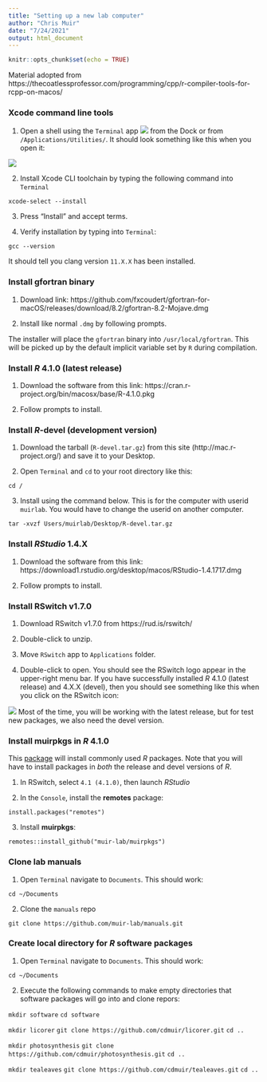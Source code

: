 ```yaml
---
title: "Setting up a new lab computer"
author: "Chris Muir"
date: "7/24/2021"
output: html_document
---
```


```r
knitr::opts_chunk$set(echo = TRUE)
```

Material adopted from https://thecoatlessprofessor.com/programming/cpp/r-compiler-tools-for-rcpp-on-macos/

### Xcode command line tools

1. Open a shell using the `Terminal` app <img src="images/terminal-icon.png"> from the Dock or from `/Applications/Utilities/`. It should look something like this when you open it:

![](images/terminal-app.png)

2. Install Xcode CLI toolchain by typing the following command into `Terminal`

`xcode-select --install`

3. Press "Install" and accept terms.

4. Verify installation by typing into `Terminal`:

`gcc --version`

It should tell you clang version `11.X.X` has been installed.

### Install gfortran binary

1. Download link: https://github.com/fxcoudert/gfortran-for-macOS/releases/download/8.2/gfortran-8.2-Mojave.dmg

2. Install like normal `.dmg` by following prompts.

The installer will place the `gfortran` binary into `/usr/local/gfortran`. This will be picked up by the default implicit variable set by `R` during compilation.

### Install *R* 4.1.0 (latest release)

1. Download the software from this link: https://cran.r-project.org/bin/macosx/base/R-4.1.0.pkg

2. Follow prompts to install.

### Install *R*-devel (development version)

1. Download the tarball (`R-devel.tar.gz`) from this site (http://mac.r-project.org/) and save it to your Desktop.

2. Open `Terminal` and `cd` to your root directory like this:

`cd /`

3. Install using the command below. This is for the computer with userid `muirlab`. You would have to change the userid on another computer.

`tar -xvzf Users/muirlab/Desktop/R-devel.tar.gz`

### Install *RStudio* 1.4.X

1. Download the software from this link: https://download1.rstudio.org/desktop/macos/RStudio-1.4.1717.dmg

2. Follow prompts to install.

### Install RSwitch v1.7.0

1. Download RSwitch v1.7.0 from https://rud.is/rswitch/

2. Double-click to unzip.

3. Move `RSwitch` app to `Applications` folder.

4. Double-click to open. You should see the RSwitch logo appear in the upper-right menu bar. If you have successfully installed *R* 4.1.0 (latest release) and 4.X.X (devel), then you should see something like this when you click on the RSwitch icon:

![](images/rswitch-menu.png)
Most of the time, you will be working with the latest release, but for test new packages, we also need the devel version.

### Install **muirpkgs** in *R* 4.1.0

This [package](https://github.com/muir-lab/muirpkgs) will install commonly used *R* packages. Note that you will have to install packages in *both* the release and devel versions of *R*.

1. In RSwitch, select `4.1 (4.1.0)`, then launch *RStudio*

2. In the `Console`, install the **remotes** package:

`install.packages("remotes")`

3. Install **muirpkgs**:

`remotes::install_github("muir-lab/muirpkgs")`

### Clone lab manuals

1. Open `Terminal` navigate to `Documents`. This should work:

`cd ~/Documents`

2. Clone the `manuals` repo

`git clone https://github.com/muir-lab/manuals.git`

### Create local directory for *R* software packages

1. Open `Terminal` navigate to `Documents`. This should work:

`cd ~/Documents`

2. Execute the following commands to make empty directories that software packages will go into and clone repors:

`mkdir software`
`cd software`

`mkdir licorer`
`git clone https://github.com/cdmuir/licorer.git`
`cd ..`

`mkdir photosynthesis`
`git clone https://github.com/cdmuir/photosynthesis.git`
`cd ..`

`mkdir tealeaves`
`git clone https://github.com/cdmuir/tealeaves.git`
`cd ..`
